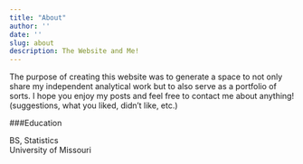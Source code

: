 ```yaml
---
title: "About"
author: ''
date: ''
slug: about
description: The Website and Me!
---
```


The purpose of creating this website was to generate a space to not only share my independent analytical work but to also serve as a portfolio of sorts.  I hope you enjoy my posts and feel free to contact me about anything! (suggestions, what you liked, didn't like, etc.)

###Education

BS, Statistics  
University of Missouri  

